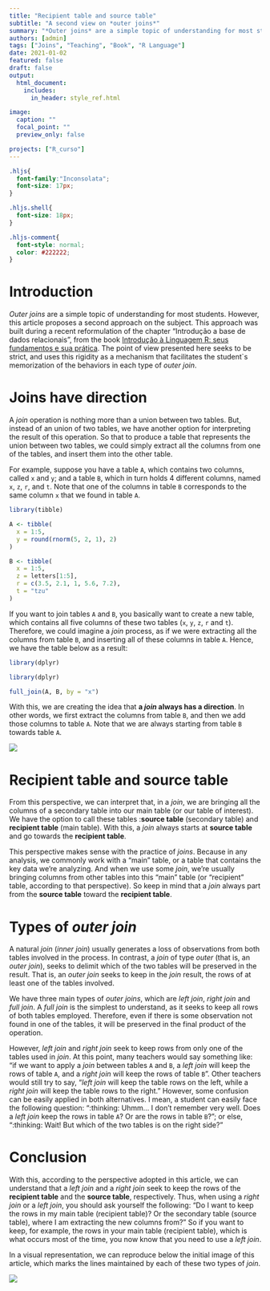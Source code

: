 ```yaml
---
title: "Recipient table and source table"
subtitle: "A second view on *outer joins*"
summary: "*Outer joins* are a simple topic of understanding for most students. However, difficulties can always arise amid the simplicity of the theme. Therefore, this article offers a second approach that can primarily facilitate the memorization of your students about what each type of *outer joins* does."
authors: [admin]
tags: ["Joins", "Teaching", "Book", "R Language"]
date: 2021-01-02
featured: false
draft: false
output:
  html_document:
    includes:
      in_header: style_ref.html

image:
  caption: ""
  focal_point: ""
  preview_only: false

projects: ["R_curso"]
---
```



```css
.hljs{
  font-family:"Inconsolata";
  font-size: 17px;
}

.hljs.shell{
  font-size: 18px;
}

.hljs-comment{
  font-style: normal;
  color: #222222;
}
```


 

# Introduction

 

*Outer joins* are a simple topic of understanding for most students. However, this article proposes a second approach on the subject. This approach was built during a recent reformulation of the chapter "Introdução a base de dados relacionais", from the book [Introdução à Linguagem R: seus fundamentos e sua prática](https://pedro-faria.netlify.app/pt/publication/book/introducao_linguagem_r/). The point of view presented here seeks to be strict, and uses this rigidity as a mechanism that facilitates the student`s memorization of the behaviors in each type of *outer join*.

 

# Joins have direction

 

A *join* operation is nothing more than a union between two tables. But, instead of an union of two tables, we have another option for interpreting the result of this operation. So that to produce a table that represents the union between two tables, we could simply extract all the columns from one of the tables, and insert them into the other table.

 

For example, suppose you have a table `A`, which contains two columns, called `x` and `y`; and a table `B`, which in turn holds 4 different columns, named `x`, `z`, `r`, and `t`. Note that one of the columns in table `B` corresponds to the same column `x` that we found in table `A`.

 

```r
library(tibble)

A <- tibble(
  x = 1:5,
  y = round(rnorm(5, 2, 1), 2)
)

B <- tibble(
  x = 1:5,
  z = letters[1:5],
  r = c(3.5, 2.1, 1, 5.6, 7.2),
  t = "tzu"
)
```

 

 

If you want to join tables `A` and `B`, you basically want to create a new table, which contains all five columns of these two tables (`x`, `y`, `z`, `r` and `t`). Therefore, we could imagine a *join* process, as if we were extracting all the columns from table `B`, and inserting all of these columns in table `A`. Hence, we have the table below as a result:

 

```r
library(dplyr)
```
```r
library(dplyr)
```
```r
full_join(A, B, by = "x")
```

 

 

With this, we are creating the idea that **a *join* always has a direction**. In other words, we first extract the columns from table `B`, and then we add those columns to table `A`. Note that we are always starting from table `B` towards table `A`.

 ![](direcao.png)

 

# Recipient table and source table

 

From this perspective, we can interpret that, in a *join*, we are bringing all the columns of a secondary table into our main table (or our table of interest). We have the option to call these tables :**source table** (secondary table) and **recipient table** (main table). With this, a *join* always starts at **source table** and go towards the **recipient table**.

 

This perspective makes sense with the practice of *joins*. Because in any analysis, we commonly work with a "main" table, or a table that contains the key data we're analyzing. And when we use some *join*, we're usually bringing columns from other tables into this "main" table (or "recipient" table, according to that perspective). So keep in mind that a *join* always part from the **source table** toward the **recipient table**.

 

 

 

# Types of *outer join*

 

A natural *join* (*inner join*) usually generates a loss of observations from both tables involved in the process. In contrast, a *join* of type *outer* (that is, an *outer join*), seeks to delimit which of the two tables will be preserved in the result. That is, an *outer join* seeks to keep in the *join* result, the rows of at least one of the tables involved.

 

We have three main types of *outer joins*, which are *left join*, *right join* and *full join*. A *full join* is the simplest to understand, as it seeks to keep all rows of both tables employed. Therefore, even if there is some observation not found in one of the tables, it will be preserved in the final product of the operation.

 

However, *left join* and *right join* seek to keep rows from only one of the tables used in *join*. At this point, many teachers would say something like: "if we want to apply a *join* between tables `A` and `B`, a *left join* will keep the rows of table `A`, and a *right join* will keep the rows of table `B`". Other teachers would still try to say, "*left join* will keep the table rows on the left, while a *right join* will keep the table rows to the right." However, some confusion can be easily applied in both alternatives. I mean, a student can easily face the following question: ":thinking: Uhmm... I don't remember very well. Does a *left join* keep the rows in table `A`? Or are the rows in table `B`?"; or else, ":thinking: Wait! But which of the two tables is on the right side?"

 

# Conclusion

 

With this, according to the perspective adopted in this article, we can understand that a *left join* and a *right join* seek to keep the rows of the **recipient table** and the **source table**, respectively. Thus, when using a *right join* or a *left join*, you should ask yourself the following: "Do I want to keep the rows in my main table (recipient table)? Or the secondary table (source table), where I am extracting the new columns from?" So if you want to keep, for example, the rows in your main table (recipient table), which is what occurs most of the time, you now know that you need to use a *left join*.

 

In a visual representation, we can reproduce below the initial image of this article, which marks the lines maintained by each of these two types of *join*.

 
![](featured.png)
 

 
